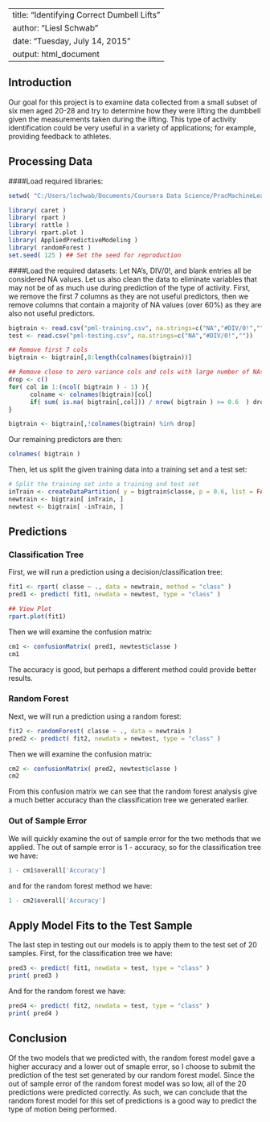 
---
title: "Identifying Correct Dumbell Lifts"
author: "Liesl Schwab"
date: "Tuesday, July 14, 2015"
output: html_document
---

## Introduction
Our goal for this project is to examine data collected from a small subset of six men aged 20-28 and try to determine how they were lifting the dumbbell given the measurements taken during the lifting. This type of activity identification could be very useful in a variety of applications; for example, providing feedback to athletes.

## Processing Data

####Load required libraries:
```r
setwd( "C:/Users/lschwab/Documents/Coursera Data Science/PracMachineLearning Project" )
```

```r
library( caret )
library( rpart )
library( rattle )
library( rpart.plot )
library( AppliedPredictiveModeling )
library( randomForest )
set.seed( 125 ) ## Set the seed for reproduction
```

####Load the required datasets:
Let NA's, DIV/0!, and blank entries all be considered NA values. Let us also clean the data to eliminate variables that may not be of as much use during prediction of the type of activity. First, we remove the first 7 columns as they are not useful predictors, then we remove columns that contain a majority of NA values (over 60%) as they are also not useful predictors.
```r
bigtrain <- read.csv("pml-training.csv", na.strings=c("NA","#DIV/0!",""))
test <- read.csv("pml-testing.csv", na.strings=c("NA","#DIV/0!",""))

## Remove first 7 cols
bigtrain <- bigtrain[,8:length(colnames(bigtrain))]

## Remove close to zero variance cols and cols with large number of NAs
drop <- c()
for( col in 1:(ncol( bigtrain ) - 1) ){
      colname <- colnames(bigtrain)[col]
      if( sum( is.na( bigtrain[,col])) / nrow( bigtrain ) >= 0.6  ) drop <- c( drop, colnames(bigtrain)[col])
}

bigtrain <- bigtrain[,!colnames(bigtrain) %in% drop]
```
Our remaining predictors are then:
```r
colnames( bigtrain )
```
Then, let us split the given training data into a training set and a test set:
```r
# Split the training set into a training and test set
inTrain <- createDataPartition( y = bigtrain$classe, p = 0.6, list = FALSE )
newtrain <- bigtrain[ inTrain, ]
newtest <- bigtrain[ -inTrain, ]
```

## Predictions

### Classification Tree
First, we will run a prediction using a decision/classification tree:
```r
fit1 <- rpart( classe ~ ., data = newtrain, method = "class" )
pred1 <- predict( fit1, newdata = newtest, type = "class" )

## View Plot
rpart.plot(fit1)
```

Then we will examine the confusion matrix:
```r
cm1 <- confusionMatrix( pred1, newtest$classe )
cm1
```
The accuracy is good, but perhaps a different method could provide better results.

### Random Forest
Next, we will run a prediction using a random forest:
```r
fit2 <- randomForest( classe ~ ., data = newtrain )
pred2 <- predict( fit2, newdata = newtest, type = "class" )
```

Then we will examine the confusion matrix:
```r
cm2 <- confusionMatrix( pred2, newtest$classe )
cm2
```
From this confusion matrix we can see that the random forest analysis give a much better accuracy than the classification tree we generated earlier.

### Out of Sample Error
We will quickly examine the out of sample error for the two methods that we applied. The out of sample error is 1 - accuracy, so for the classification tree we have:
```r
1 - cm1$overall['Accuracy']
```

and for the random forest method we have:
```r
1 - cm2$overall['Accuracy']
```

## Apply Model Fits to the Test Sample
The last step in testing out our models is to apply them to the test set of 20 samples. First, for the classification tree we have:
```r
pred3 <- predict( fit1, newdata = test, type = "class" )
print( pred3 )
```

And for the random forest we have:
```r
pred4 <- predict( fit2, newdata = test, type = "class" )
print( pred4 )
```

## Conclusion

Of the two models that we predicted with, the random forest model gave a higher accuracy and a lower out of smaple error, so I choose to submit the prediction of the test set generated by our random forest model. Since the out of sample error of the random forest model was so low, all of the 20 predictions were predicted correctly. As such, we can conclude that the random forest model for this set of predictions is a good way to predict the type of motion being performed.